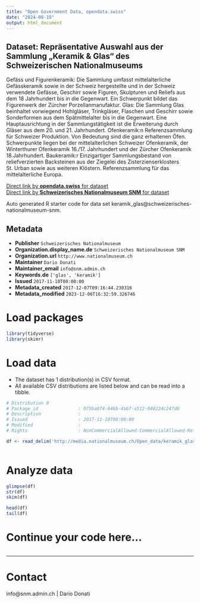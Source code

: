 ```yaml
---
title: "Open Government Data, opendata.swiss"
date: "2024-08-19"
output: html_document
---
```


## Dataset: Repräsentative Auswahl aus der Sammlung „Keramik & Glas“ des Schweizerischen Nationalmuseums

Gefäss und Figurenkeramik:
Die Sammlung umfasst mittelalterliche Gefässkeramik sowie in der Schweiz hergestellte und in der Schweiz verwendete Gefässe, Geschirr sowie Figuren, Skulpturen und Reliefs aus dem 18 Jahrhundert bis in die Gegenwart. Ein Schwerpunkt bildet das Figurenwerk der Zürcher Porzellanmanufaktur.
Glas:
Die Sammlung Glas beinhaltet vorwiegend Hohlgläser, Trinkgläser, Flaschen und Geschirr sowie Sonderformen aus dem Spätmittelalter bis in die Gegenwart. Eine Hauptausrichtung in der Sammlungstätigkeit ist die Erweiterung durch Gläser aus dem 20. und 21. Jahrhundert.
Ofenkeramik:n
Referenzsammlung für Schweizer Produktion. Von Bedeutung sind die ganz erhaltenen Öfen. Schwerpunkte liegen bei der mittelalterlichen Schweizer Ofenkeramik, der Winterthurer Ofenkeramik 16./17. Jahrhundert und der Zürcher Ofenkeramik 18.Jahrhundert.
Baukeramik:r
Einzigartiger Sammlungsbestand von reliefverzierten Backsteinen aus der Ziegelei des Zisterzienserklosters St. Urban sowie aus weiteren Klöstern. Referenzsammlung für das mittelalterliche Europa.

[Direct link by **opendata.swiss** for dataset](https://opendata.swiss/de/dataset/keramik_glas)<br>
[Direct link by **Schweizerisches Nationalmuseum SNM** for dataset](https://www.nationalmuseum.ch/sammlung_online/)

Auto generated R starter code for data set keramik_glas@schweizerisches-nationalmuseum-snm.

## Metadata

- **Publisher** `Schweizerisches Nationalmuseum`
- **Organization.display_name.de** `Schweizerisches Nationalmuseum SNM`
- **Organization.url** `http://www.nationalmuseum.ch`
- **Maintainer** `Dario Donati`
- **Maintainer_email** `info@snm.admin.ch`
- **Keywords.de** `['glas', 'keramik']`
- **Issued** `2017-11-10T00:00:00`
- **Metadata_created** `2017-12-07T09:16:44.230316`
- **Metadata_modified** `2023-12-06T16:32:59.326746`


# Load packages

```r

library(tidyverse)
library(skimr)

```

# Load data

-   The dataset has 1 distribution(s) in CSV format.
-   All available CSV distributions are listed below and can be read into a tibble.

```r

# Distribution 0
# Package_id               : 075ba074-046b-4a67-a512-048224c247d6
# Description              : 
# Issued                   : 2017-11-10T00:00:00
# Modified                 : 
# Rights                   : NonCommercialAllowed-CommercialAllowed-ReferenceRequired

df <- read_delim('http://media.nationalmuseum.ch/Open_data/keramik_glas.csv')



```

# Analyze data

```r

glimpse(df)
str(df)
skim(df)

head(df)
tail(df)

```

# Continue your code here...

```r

```

------------------------------------------------------------------------

# Contact

info@snm.admin.ch | Dario Donati
